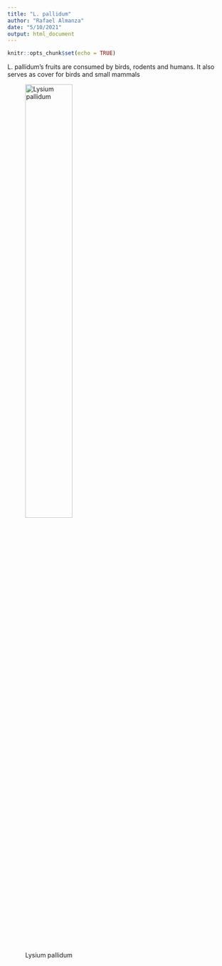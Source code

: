 ```yaml
---
title: "L. pallidum"
author: "Rafael Almanza"
date: "5/10/2021"
output: html_document
---
```


```r
knitr::opts_chunk$set(echo = TRUE)
```
L. pallidum's fruits are consumed by birds, rodents and humans. It also serves as cover for birds and small mammals

![Lysium pallidum](pallidum.jpg){#id .class width=50% height=50%}